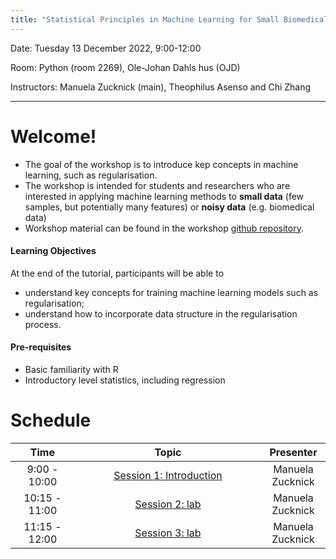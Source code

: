 ```yaml
---
title: "Statistical Principles in Machine Learning for Small Biomedical Data"
---
```


Date: Tuesday 13 December 2022, 9:00-12:00

Room: Python (room 2269), Ole-Johan Dahls hus (OJD)

Instructors: Manuela Zucknick (main), Theophilus Asenso and Chi Zhang

------------------


# Welcome!

-   The goal of the workshop is to introduce kep concepts in machine learning, such as regularisation.
-   The workshop is intended for students and researchers who are interested in applying machine learning methods to **small data** (few samples, but potentially many features) or **noisy data** (e.g. biomedical data)
-   Workshop material can be found in the workshop [github repository](https://github.com/ocbe-uio/2022_bioinformatics_workshop).

#### Learning Objectives

At the end of the tutorial, participants will be able to

-   understand key concepts for training machine learning models such as regularisation;
-   understand how to incorporate data structure in the regularisation process.

#### Pre-requisites

-   Basic familiarity with R
-   Introductory level statistics, including regression

# Schedule

|     Time      |                  Topic                   |    Presenter     |
|:-------------:|:-----------------------------------------:|:-------------:|
| 9:00 - 10:00  | [Session 1: Introduction](part1_eda.qmd) | Manuela Zucknick |
| 10:15 - 11:00 |     [Session 2: lab](part1_eda.qmd)      | Manuela Zucknick |
| 11:15 - 12:00 |     [Session 3: lab](part2_eda.qmd)      | Manuela Zucknick |

